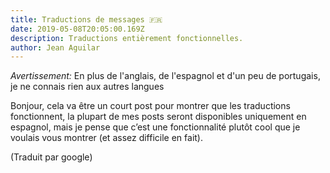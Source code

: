 ```yaml
---
title: Traductions de messages 🇫🇷
date: 2019-05-08T20:05:00.169Z
description: Traductions entièrement fonctionnelles.
author: Jean Aguilar
---
```


_Avertissement:_ En plus de l'anglais, de l'espagnol et d'un peu de portugais, je ne connais rien aux autres langues

Bonjour, cela va être un court post pour montrer que les traductions fonctionnent, la plupart de mes posts seront disponibles uniquement en espagnol, mais je pense que c’est une fonctionnalité plutôt cool que je voulais vous montrer (et assez difficile en fait).

(Traduit par google)
